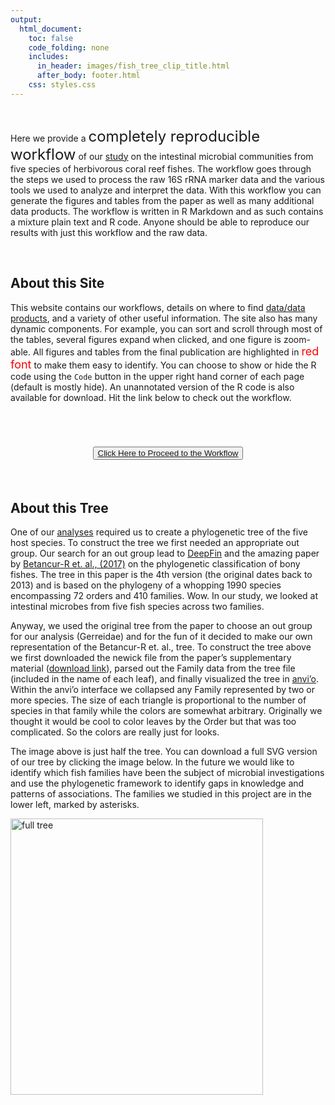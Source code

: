 ```yaml
---
output:
  html_document:
    toc: false
    code_folding: none
    includes:
      in_header: images/fish_tree_clip_title.html
      after_body: footer.html
    css: styles.css
---
```


<br/>

<div class = "notice">
Here we provide a <font size="5">completely reproducible workflow</font> of our [study](there_is_nothing_here.html){target="_blank"} on the intestinal microbial communities from five species of herbivorous coral reef fishes. The workflow goes through the steps we used to process the raw 16S rRNA marker data and the various tools we used to analyze and interpret  the data. With this workflow you can generate the figures and tables from the paper as well as many additional data products. The workflow is written in R Markdown and as such contains a mixture plain text and R code. Anyone should be able to reproduce our results with just this workflow and the raw data. 
</div>

<br/>

## About this Site

This website contains our workflows, details on where to find [data/data products](data_availability.html), and a variety of other useful information. The site also has  many <span class="callout">dynamic</span> components. For example, you can <span class="callout">sort and scroll</span> through most of the tables,  several figures expand when clicked, and one figure is <span class="callout">zoom-able</span>. All figures and tables  from the final publication are highlighted in <font size="4" color="red">red font</font> to make them easy to identify. You can choose to <span class="callout">show or hide</span> the R code using the `Code` button in the upper right hand corner of each page (default is mostly hide).  An unannotated version of the R code is also available for download. <span class="callout">Hit the link below</span> to check out the workflow.

<br/>

<div style="text-align:center">
  <h1>
    <button class="favorite styled" type="button">
      <a href="0_pw_intro.html">Click Here to Proceed to the Workflow</a>
    </button>
  </h1>
</div>

<br/>

## About this Tree

One  of our [analyses](https://projectdigest.github.io/web/6_synthesis.html#are_asvs__host_traits_correlated) required us to create a phylogenetic tree of the five host species. To construct the tree we first needed an appropriate out group. Our search for an  out group  lead to [DeepFin](https://sites.google.com/site/guilleorti/) and the amazing paper by [Betancur-R et. al., (2017)](https://link.springer.com/article/10.1186/s12862-017-0958-3) on the phylogenetic classification of bony fishes. The tree in this paper is the 4th version (the original dates back to 2013) and is based on the phylogeny of a whopping <span class="callout">1990 species</span> encompassing <span class="callout">72 orders and 410 families</span>. Wow. In our study, we looked at intestinal microbes  from five fish species across two families.

Anyway, we used the original tree from the paper to choose an out group for our analysis (Gerreidae) and for the fun of it  decided to make our own representation of the Betancur-R et. al., tree. To construct the tree above we first downloaded the newick file from the paper's supplementary material ([download link](https://static-content.springer.com/esm/art%3A10.1186%2Fs12862-017-0958-3/MediaObjects/12862_2017_958_MOESM2_ESM.tre)), parsed out the Family data from the tree file (included in the name of each leaf), and finally visualized the tree in [anvi'o](http://merenlab.org/software/anvio/). Within the anvi'o interface we collapsed any Family represented by two or more species. The size of each triangle is proportional to the number of species in that family while the colors are somewhat arbitrary. Originally we thought it would be cool to color leaves by the Order but that was too complicated. So the colors are really just for looks. 

The image above is just half the tree. You can download a full SVG version of our tree by clicking the image below. In the future we would like to identify which fish families have been the subject of microbial investigations and use the phylogenetic framework to identify gaps in knowledge and patterns of associations. The families we studied in this project are in the lower left, marked by asterisks. 

<a href="images/fish_tree.svg" download>
  <img src="images/fish_tree.svg" alt="full tree" width="404" height="442">
</a>

